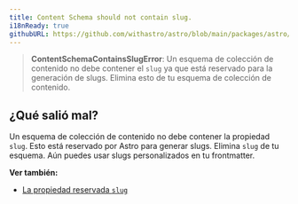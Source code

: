 ```yaml
---
title: Content Schema should not contain slug.
i18nReady: true
githubURL: https://github.com/withastro/astro/blob/main/packages/astro/src/core/errors/errors-data.ts
---
```


> **ContentSchemaContainsSlugError**: Un esquema de colección de contenido no debe contener el `slug` ya que está reservado para la generación de slugs. Elimina esto de tu esquema de colección de contenido.

## ¿Qué salió mal?
Un esquema de colección de contenido no debe contener la propiedad `slug`. Esto está reservado por Astro para generar slugs. Elimina `slug` de tu esquema. Aún puedes usar slugs personalizados en tu frontmatter.

**Ver también:**
-  [La propiedad reservada `slug`](/es/guides/upgrade-to/v5/#updating-existing-collections)
